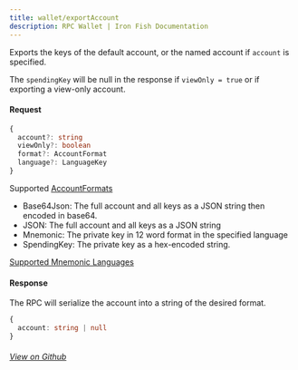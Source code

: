```yaml
---
title: wallet/exportAccount
description: RPC Wallet | Iron Fish Documentation
---
```


Exports the keys of the default account, or the named account if `account` is specified.

The `spendingKey` will be null in the response if `viewOnly = true` or if exporting a view-only account.

#### Request

```ts
{
  account?: string
  viewOnly?: boolean
  format?: AccountFormat
  language?: LanguageKey
}
```

Supported [AccountFormats](https://github.com/iron-fish/ironfish/blob/master/ironfish/src/wallet/account/encoder/encoder.ts#L27)
 - Base64Json: The full account and all keys as a JSON string then encoded in base64.
 - JSON: The full account and all keys as a JSON string
 - Mnemonic: The private key in 12 word format in the specified language
 - SpendingKey: The private key as a hex-encoded string.

[Supported Mnemonic Languages](https://github.com/iron-fish/ironfish/blob/master/ironfish/src/utils/language.ts#L7)

#### Response

The RPC will serialize the account into a string of the desired format.

```ts
{
  account: string | null
}
```

###### [View on Github](https://github.com/iron-fish/ironfish/blob/master/ironfish/src/rpc/routes/wallet/exportAccount.ts)
